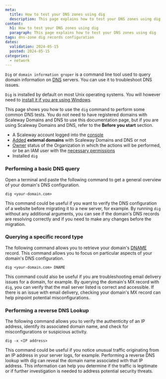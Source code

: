```yaml
---
meta:
  title: How to test your DNS zones using dig
  description: This page explains how to test your DNS zones using dig
content:
  h1: How to test your DNS zones using dig
  paragraph: This page explains how to test your DNS zones using dig
tags: dns-zone dig records configuration
dates:
  validation: 2024-05-15
  posted: 2024-05-15
categories:
  - network
---
```


`Dig` or `domain information groper` is a command line tool used to query domain information on [DNS](/network/domains-and-dns/concepts/#dns) servers. You can use it to troubleshoot DNS issues.

`Dig` is installed by default on most Unix operating systems. You will however need to [install it if you are using Windows](https://www.isc.org/download/).

This page shows you how to use the `dig` command to perform some common DNS tests. You do not need to have registered domains with Scaleway Domains and DNS to use this documentation page, but if you are using Scaleway Domains and DNS, refer to the **Before you start** section.

<Macro id="requirements" />

  - A Scaleway account logged into the [console](https://console.scaleway.com)
  - [Added](/network/domains-and-dns/how-to/add-external-domain/) **external domains** with Scaleway Domains and DNS or not
  - [Owner](/identity-and-access-management/iam/concepts/#owner) status of the Organization in which the actions will be performed, or be an IAM user with the [necessary permissions](/identity-and-access-management/iam/concepts/#permission)
  - Installed `dig`


### Performing a basic DNS query


Open a terminal and paste the following command to get a general overview of your domain's DNS configuration.

```
dig <your-domain.com>
```

This command could be useful if you want to verify the DNS configuration of a website before migrating it to a new server, for example. By running `dig` without any additional arguments, you can see if the domain's DNS records are resolving correctly and if you need to make any changes before the migration.


### Querying a specific record type


The following command allows you to retrieve your domain's [DNAME](/network/domains-and-dns/reference-content/understanding-dns-records/#dname-record) record. This command allows you to focus on particular aspects of your domain's DNS configuration.

```
dig <your-domain.com> DNAME
```

This command could also be useful if you are troubleshooting email delivery issues for a domain, for example. By querying the domain's MX record with `dig`, you can verify that the mail server listed is correct and accessible. If there is an issue with email delivery, checking your domain's MX record can help pinpoint potential misconfigurations.


### Performing a reverse DNS Lookup

The following command allows you to verify the authenticity of an IP address, identify its associated domain name, and check for misconfigurations or suspicious activity.

```
dig -x <IP address>
```

This command could be useful if you notice unusual traffic originating from an IP address in your server logs, for example. Performing a reverse DNS lookup with dig can reveal the domain name associated with that IP address. This information can help you determine if the traffic is legitimate or if further investigation is needed to address potential security threats.


